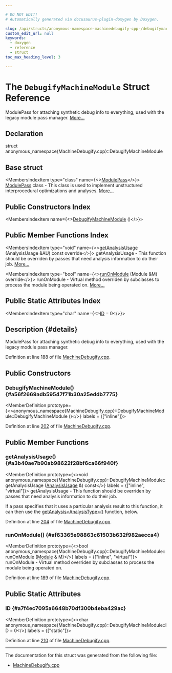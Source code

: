 ```yaml
---

# DO NOT EDIT!
# Automatically generated via docusaurus-plugin-doxygen by Doxygen.

slug: /api/structs/anonymous-namespace-machinedebugify-cpp-/debugifymachinemodule
custom_edit_url: null
keywords:
  - doxygen
  - reference
  - struct
toc_max_heading_level: 3

---
```





# The `DebugifyMachineModule` Struct Reference

<DoxygenPage pluginConfig={pluginConfig}>

ModulePass for attaching synthetic debug info to everything, used with the legacy module pass manager. <a href="#details">More...</a>

## Declaration

<CodeBlock>struct anonymous_namespace{MachineDebugify.cpp}::DebugifyMachineModule</CodeBlock>

## Base struct

<MembersIndex>

<MembersIndexItem
  type="class"
  name={<><a href="/docs/api/classes/llvm/modulepass">ModulePass</a></>}>
<a href="/docs/api/classes/llvm/modulepass">ModulePass</a> class - This class is used to implement unstructured interprocedural optimizations and analyses. <a href="/docs/api/classes/llvm/modulepass/#details">More...</a>
</MembersIndexItem>

</MembersIndex>

## Public Constructors Index

<MembersIndex>

<MembersIndexItem
  name={<><a href="#a56f2669adb59547f71b30a25eddb7775">DebugifyMachineModule</a> ()</>}>
</MembersIndexItem>

</MembersIndex>

## Public Member Functions Index

<MembersIndex>

<MembersIndexItem
  type="void"
  name={<><a href="#a3b40ae7b90ab98622f28bf6ca66f940f">getAnalysisUsage</a> (AnalysisUsage &amp;AU) const override</>}>
getAnalysisUsage - This function should be overriden by passes that need analysis information to do their job. <a href="#a3b40ae7b90ab98622f28bf6ca66f940f">More...</a>
</MembersIndexItem>

<MembersIndexItem
  type="bool"
  name={<><a href="#af63365e98863c61503b632f982aecca4">runOnModule</a> (Module &amp;M) override</>}>
runOnModule - Virtual method overriden by subclasses to process the module being operated on. <a href="#af63365e98863c61503b632f982aecca4">More...</a>
</MembersIndexItem>

</MembersIndex>

## Public Static Attributes Index

<MembersIndex>

<MembersIndexItem
  type="char"
  name={<><a href="#a7f4ec7095a6648b70df300b4eba429ac">ID</a> = 0</>}>
</MembersIndexItem>

</MembersIndex>

## Description {#details}

ModulePass for attaching synthetic debug info to everything, used with the legacy module pass manager.

Definition at line 188 of file <a href="/docs/api/files/lib/lib/codegen/machinedebugify-cpp">MachineDebugify.cpp</a>.

<SectionDefinition>

## Public Constructors

### DebugifyMachineModule() {#a56f2669adb59547f71b30a25eddb7775}

<MemberDefinition
  prototype={<>anonymous&#95;namespace&#123;MachineDebugify.cpp&#125;::DebugifyMachineModule::DebugifyMachineModule ()</>}
  labels = {["inline"]}>

Definition at line <a href="/docs/api/files/lib/lib/codegen/machinedebugify-cpp/#l00202">202</a> of file <a href="/docs/api/files/lib/lib/codegen/machinedebugify-cpp">MachineDebugify.cpp</a>.
</MemberDefinition>

</SectionDefinition>

<SectionDefinition>

## Public Member Functions

### getAnalysisUsage() {#a3b40ae7b90ab98622f28bf6ca66f940f}

<MemberDefinition
  prototype={<>void anonymous&#95;namespace&#123;MachineDebugify.cpp&#125;::DebugifyMachineModule::getAnalysisUsage (<a href="/docs/api/classes/llvm/analysisusage">AnalysisUsage</a> &amp;) const</>}
  labels = {["inline", "virtual"]}>
getAnalysisUsage - This function should be overriden by passes that need analysis information to do their job.

If a pass specifies that it uses a particular analysis result to this function, it can then use the <a href="/docs/api/classes/llvm/pass/#a4863e5e463fb79955269fbf7fbf52b80">getAnalysis&lt;AnalysisType&gt;()</a> function, below.

Definition at line <a href="/docs/api/files/lib/lib/codegen/machinedebugify-cpp/#l00204">204</a> of file <a href="/docs/api/files/lib/lib/codegen/machinedebugify-cpp">MachineDebugify.cpp</a>.
</MemberDefinition>

### runOnModule() {#af63365e98863c61503b632f982aecca4}

<MemberDefinition
  prototype={<>bool anonymous&#95;namespace&#123;MachineDebugify.cpp&#125;::DebugifyMachineModule::runOnModule (<a href="/docs/api/classes/llvm/module">Module</a> &amp; M)</>}
  labels = {["inline", "virtual"]}>
runOnModule - Virtual method overriden by subclasses to process the module being operated on.

Definition at line <a href="/docs/api/files/lib/lib/codegen/machinedebugify-cpp/#l00189">189</a> of file <a href="/docs/api/files/lib/lib/codegen/machinedebugify-cpp">MachineDebugify.cpp</a>.
</MemberDefinition>

</SectionDefinition>

<SectionDefinition>

## Public Static Attributes

### ID {#a7f4ec7095a6648b70df300b4eba429ac}

<MemberDefinition
  prototype={<>char anonymous&#95;namespace&#123;MachineDebugify.cpp&#125;::DebugifyMachineModule::ID = 0</>}
  labels = {["static"]}>

Definition at line <a href="/docs/api/files/lib/lib/codegen/machinedebugify-cpp/#l00210">210</a> of file <a href="/docs/api/files/lib/lib/codegen/machinedebugify-cpp">MachineDebugify.cpp</a>.
</MemberDefinition>

</SectionDefinition>

<hr/>

The documentation for this struct was generated from the following file:

<ul>
<li><a href="/docs/api/files/lib/lib/codegen/machinedebugify-cpp">MachineDebugify.cpp</a></li>
</ul>

</DoxygenPage>
